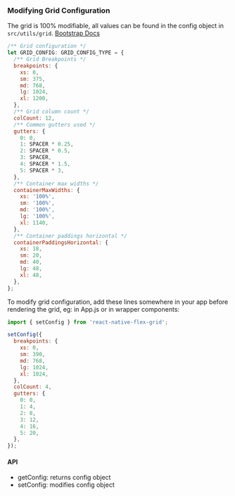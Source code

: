 <Meta title="utils/grid" />

### Modifying Grid Configuration

The grid is 100% modifiable, all values can be found in the config object in `src/utils/grid`. [Bootstrap Docs](https://getbootstrap.com/docs/5.0/layout/grid)

```js
/** Grid configuration */
let GRID_CONFIG: GRID_CONFIG_TYPE = {
  /** Grid Breakpoints */
  breakpoints: {
    xs: 0,
    sm: 375,
    md: 768,
    lg: 1024,
    xl: 1200,
  },
  /** Grid column count */
  colCount: 12,
  /** Common gutters used */
  gutters: {
    0: 0,
    1: SPACER * 0.25,
    2: SPACER * 0.5,
    3: SPACER,
    4: SPACER * 1.5,
    5: SPACER * 3,
  },
  /** Container max widths */
  containerMaxWidths: {
    xs: '100%',
    sm: '100%',
    md: '100%',
    lg: '100%',
    xl: 1140,
  },
  /** Container paddings horizontal */
  containerPaddingsHorizontal: {
    xs: 18,
    sm: 20,
    md: 40,
    lg: 48,
    xl: 48,
  },
};
```

To modify grid configuration, add these lines somewhere in your app before rendering the grid, eg: in App.js or in wrapper components:

```js
import { setConfig } from 'react-native-flex-grid';

setConfig({
  breakpoints: {
    xs: 0,
    sm: 390,
    md: 768,
    lg: 1024,
    xl: 1024,
  },
  colCount: 4,
  gutters: {
    0: 0,
    1: 4,
    2: 8,
    3: 12,
    4: 16,
    5: 20,
  },
});
```

#### API

- getConfig: returns config object
- setConfig: modifies config object

